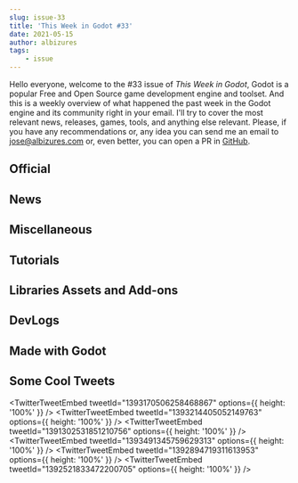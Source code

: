 ```yaml
---
slug: issue-33
title: 'This Week in Godot #33'
date: 2021-05-15
author: albizures
tags:
	- issue
---
```



Hello everyone, welcome to the #33 issue of _This Week in Godot_, Godot is a popular Free and Open Source game development engine and toolset. And this is a weekly overview of what happened the past week in the Godot engine and its community right in your email. I'll try to cover the most relevant news, releases, games, tools, and anything else relevant. Please, if you have any recommendations or, any idea you can send me an email to jose@albizures.com or, even better, you can open a PR in [GitHub](https://github.com/albizures/ThisWeekInGodot).

## Official

<Card
	author="Ilaria Cislaghi"
	link="https://godotengine.org/article/announcing-gogodotjam"
	section="Official"
	label="Announcing Go Godot Jam"
	description="a one-month long community festival with a game jam included."
	publisher="Godot Engine"
	icon="https://godotengine.org/themes/godotengine/assets/favicon.png"
	cover="https://godotengine.org/storage/app/uploads/public/609/ab0/e5d/609ab0e5d9b60364021896.png"
	date="2021-05-11T09:00:00.000Z"
/>

<Card
	author="Rémi Verschelde"
	link="https://godotengine.org/article/release-candidate-godot-3-3-1-rc-1"
	section="Official"
	label="Release candidate: Godot 3.3.1 RC 1"
	description="There are a number of important bug fixes queued in the 3.3 stable branch for an upcoming Godot 3.3.1 release, so here’s a first Release Candidate to test and validate them."
	publisher="Godot Engine"
	icon="https://godotengine.org/themes/godotengine/assets/favicon.png"
	cover="https://godotengine.org/storage/app/uploads/public/609/941/01d/60994101d3862403610937.jpg"
	date="2021-05-10T09:00:00.000Z"
/>

## News

<Card
	author="Bakenshake"
	link="https://itch.io/jam/godot-wild-jam-33"
	section="News"
	label="Submissions are open for Godot Wild Jam #33"
	description="A game jam from 2021-05-14 to 2021-05-28 hosted by Bakenshake. Welcome to the Godot Wild Jam which starts the second weekend of every month. Whether you’re a person who likes to go wild, a casual game developer, G..."
	publisher="itch.io"
	icon="https://itch.io/favicon.ico"
	cover="https://img.itch.zone/aW1hZ2UyL2phbS8zMDg2ODQvNTY0ODE4NS5wbmc=/original/en%2FYY2.png"
	date="2021-05-16T10:21:00.000Z"
/>

<Card
	author="Oddventure"
	link="https://www.kickstarter.com/projects/oddventure/oddventure-rpg-0"
	section="News"
	label="Oddventure - Earthbound's spiritual successor is now 100% funded"
	description="Oddventure is a crazy turn-based RPG about the misadventures of Charlie, a girl trapped in a cursed fairy-tale world."
	publisher="Kickstarter"
	icon="https://a.kickstarter.com/assets/touch-icon-192x192-710ace6840055401ec231c1d86ce7312c56bb510fad8b775229b0ce73d0054c5.png"
	cover="https://ksr-ugc.imgix.net/assets/033/379/409/aff62615c9659589b8b52cef0c025074_original.png?ixlib=rb-4.0.2&crop=faces&w=1552&h=873&fit=crop&v=1620092770&auto=format&frame=1&q=92&s=3e10f41e7bfafb0ac72cbb4b60ff5f5d"
	date="2022-09-01T00:00:00.000Z"
/>

## Miscellaneous

<Card
	author="TakeLime"
	link="https://youtu.be/T2OrTlfTXgg"
	section="Miscellaneous"
	label="Infinite World Generation - The Documentary"
	description="My name is Jesper and in this video I will take a closer look on how Infinite World Generation works, who intented it, what did change since than and how you..."
	publisher="YouTube"
	icon="https://www.youtube.com/s/desktop/c20c1e6c/img/favicon_144.png"
	cover="https://i.ytimg.com/vi/T2OrTlfTXgg/hqdefault.jpg"
	date="2021-05-11T00:00:00.000Z"
/>

<Card
	author="CrypticDev"
	link="https://youtu.be/bv6A8b3llZ4"
	section="Miscellaneous"
	label="How Many Spinny Bois Can Godot Handle | Godot Experiment #2"
	description=""
	publisher="YouTube"
	icon="https://www.youtube.com/s/desktop/c20c1e6c/img/favicon_144.png"
	cover="https://i.ytimg.com/vi/bv6A8b3llZ4/hqdefault.jpg"
	date="2021-05-10T00:00:00.000Z"
/>

<Card
	author="Kekdot"
	link="https://youtu.be/n4RrTGxF6ac"
	section="Miscellaneous"
	label="Unreal dev tries Godot for the first time | How do we like it? #GoGodotJam"
	description="In this stream we try out Godot as a part of the GoGoDot Jam!"
	publisher="YouTube"
	icon="https://www.youtube.com/s/desktop/c20c1e6c/img/favicon_144.png"
	cover="https://i.ytimg.com/vi/n4RrTGxF6ac/maxresdefault.jpg"
	date="2021-05-09T00:00:00.000Z"
/>

<Card
	author="Tauheed Game Dev"
	link="https://youtu.be/05TZinn_FsQ"
	section="Miscellaneous"
	label="Unity Dev Discovers Godot #GoGodotJam"
	description="Join me as I try to learn Godot from Scratch using the Official guides and tutorials."
	publisher="YouTube"
	icon="https://www.youtube.com/s/desktop/c20c1e6c/img/favicon_144.png"
	cover="https://i.ytimg.com/vi/05TZinn_FsQ/maxresdefault.jpg"
	date="2021-05-08T00:00:00.000Z"
/>

<Card
	author="Canopy Games"
	link="https://youtu.be/5BSsoNtWY9o"
	section="Miscellaneous"
	label="The Magic of Gridmaps #GoGodotJam"
	description="Join Mikey and Yann as we talk about working in 3D in Godot for the GoGodot Game Jam!"
	publisher="YouTube"
	icon="https://www.youtube.com/s/desktop/c20c1e6c/img/favicon_144.png"
	cover="https://i.ytimg.com/vi/5BSsoNtWY9o/maxresdefault.jpg"
	date="2021-05-13T00:00:00.000Z"
/>

<Card
	author="ACB_Gamez"
	link="https://youtu.be/-swy7pbdhlw"
	section="Miscellaneous"
	label="Godot GameDev QA: Answering YOUR Questions! #GoGodotJam"
	description=""
	publisher="YouTube"
	icon="https://www.youtube.com/s/desktop/c20c1e6c/img/favicon_144.png"
	cover="https://i.ytimg.com/vi/-swy7pbdhlw/maxresdefault.jpg"
	date="2021-05-13T00:00:00.000Z"
/>

<Card
	author="Redefine Gamedev"
	link="https://youtu.be/fa94lI6e6a0"
	section="Miscellaneous"
	label="Making a Full Game in Godot (PART 1 Live Interview) IRIS: A Colorful Dream #GoGodotJam"
	description=""
	publisher="YouTube"
	icon="https://www.youtube.com/s/desktop/c20c1e6c/img/favicon_144.png"
	cover="https://i.ytimg.com/vi/fa94lI6e6a0/maxresdefault.jpg"
	date="2021-05-11T00:00:00.000Z"
/>

<Card
	author="PlayWithFurcifer"
	link="https://youtu.be/sYAB_6BlsXw"
	section="Miscellaneous"
	label="Your First Shader - #GoGodotJam"
	description="We introduce you to the wonderful world of Godot shaders!We give a little demonstration of what you can do with Godot shaders and explain step by step some b..."
	publisher="YouTube"
	icon="https://www.youtube.com/s/desktop/c20c1e6c/img/favicon_144.png"
	cover="https://i.ytimg.com/vi/sYAB_6BlsXw/maxresdefault_live.jpg"
	date="2021-05-14T00:00:00.000Z"
/>

<Card
	author="Tauheed Game Dev"
	link="https://youtu.be/7kEZeAH-zZ8"
	section="Miscellaneous"
	label="Unity Dev Still Learning Godot #GoGodotJam"
	description="I carry on with my first Godot game, updating the Art, Music and Sound."
	publisher="YouTube"
	icon="https://www.youtube.com/s/desktop/c20c1e6c/img/favicon_144.png"
	cover="https://i.ytimg.com/vi/7kEZeAH-zZ8/maxresdefault.jpg"
	date="2021-05-15T00:00:00.000Z"
/>

<Card
	author="Gonzalo Gutiérrez"
	link="https://godotes.com/issues/ludum-dare-48"
	section="Miscellaneous"
	label="Ludum Dare 48 is here with 87 Godot Games to show for (on Itch)"
	description="Godot engine developers doing their part on Ludum Dare 48, bringing usage on the jam to ~3%"
	publisher="Godot Notes"
	icon="https://godotes.com/content/images/2020/12/GodotesLogo2-3.svg"
	cover="https://godotes.com/content/images/2021/05/ludumdare48-1.png"
	date="2021-05-15T00:21:20.000Z"
/>

## Tutorials

<Card
	author="DeCipher"
	link="https://youtu.be/KXsVXH6055M"
	section="Tutorials"
	label="Godot Beginner 2D Platformer Series P2 - Enemy A.I. , Knockback & Animations"
	description="Heyy everyone! I am back with the 2nd part on the tutorial series on how to make a 2D Platformer Game in Godot from scratch."
	publisher="YouTube"
	icon="https://www.youtube.com/s/desktop/c20c1e6c/img/favicon_144.png"
	cover="https://i.ytimg.com/vi/KXsVXH6055M/maxresdefault.jpg"
	date="2021-05-14T00:00:00.000Z"
/>

<Card
	author="John Ivess"
	link="https://youtu.be/XfYaxhTJyUI"
	section="Tutorials"
	label="Damage Indicator (Combat Essentials in Godot | P7)"
	description="Covering making a damage indicator in this episode of Combat Essentials Godot tutorial series!"
	publisher="YouTube"
	icon="https://www.youtube.com/s/desktop/c20c1e6c/img/favicon_144.png"
	cover="https://i.ytimg.com/vi/XfYaxhTJyUI/maxresdefault.jpg"
	date="2021-05-14T00:00:00.000Z"
/>

<Card
	author="u/twinpixelriot"
	link="https://www.reddit.com/r/godot/comments/nbnd50/how_to_godot_on_the_switch"
	section="Tutorials"
	label="How to 'Godot' on the Switch"
	description=""
	publisher="reddit"
	icon="https://www.redditstatic.com/desktop2x/img/favicon/android-icon-192x192.png"
	cover="https://www.redditinc.com/assets/images/site/reddit-logo.png"
/>

<Card
	author="DeCipher"
	link="https://youtu.be/Qy5t_n-4h7s"
	section="Tutorials"
	label="Godot Beginner 2D Platformer Series P1 - Player Character, TileMap & Animations"
	description="Heyy everyone! I am back with a new full on tutorial series on how to make a 2D Platformer Game in Godot from scratch."
	publisher="YouTube"
	icon="https://www.youtube.com/s/desktop/c20c1e6c/img/favicon_144.png"
	cover="https://i.ytimg.com/vi/Qy5t_n-4h7s/maxresdefault.jpg"
	date="2021-05-12T00:00:00.000Z"
/>

<Card
	author="DeCipher"
	link="https://youtu.be/NCIg_h6-kYc"
	section="Tutorials"
	label="Make a Top-Down Zombie Shooter Game in Godot | Beginner Tutorial"
	description="In this Tutorial we will be covering an entire 2D Top-Down Shooter Game project in godot, from Start to finish, and that Includes: 8-Direction Player Movemen..."
	publisher="YouTube"
	icon="https://www.youtube.com/s/desktop/c20c1e6c/img/favicon_144.png"
	cover="https://i.ytimg.com/vi/NCIg_h6-kYc/maxresdefault.jpg"
	date="2021-05-11T00:00:00.000Z"
/>

<Card
	author="MrEliptik"
	link="https://youtu.be/MdZJcOBXGc0"
	section="Tutorials"
	label="Two ways to slow (or speed) time in Godot"
	description="In this video, I’m showing you two ways to control the time in Godot."
	publisher="YouTube"
	icon="https://www.youtube.com/s/desktop/c20c1e6c/img/favicon_144.png"
	cover="https://i.ytimg.com/vi/MdZJcOBXGc0/maxresdefault.jpg"
	date="2021-05-11T00:00:00.000Z"
/>

<Card
	author="securas"
	link="https://youtu.be/vsssq7ZxEKg"
	section="Tutorials"
	label="One Minute Godot Tutorials - Room Transition 2D Camera"
	description="A short tutorial on how to setup a camera2D that transitions from room to room."
	publisher="YouTube"
	icon="https://www.youtube.com/s/desktop/c20c1e6c/img/favicon_144.png"
	cover="https://i.ytimg.com/vi/vsssq7ZxEKg/maxresdefault.jpg"
	date="2021-05-11T00:00:00.000Z"
/>

<Card
	author="Chevifier"
	link="https://youtu.be/r5wAgBcEN3Y"
	section="Tutorials"
	label="Godot Moving Platform and Collectable MTA Part 16"
	description="Implementing the code for Maria’s Tasty adventure collectable objects and Platform movement."
	publisher="YouTube"
	icon="https://www.youtube.com/s/desktop/c20c1e6c/img/favicon_144.png"
	cover="https://i.ytimg.com/vi/r5wAgBcEN3Y/maxresdefault.jpg"
	date="2021-05-10T00:00:00.000Z"
/>

<Card
	author="NAD LABS"
	link="https://youtu.be/lQbQWW1NBFU"
	section="Tutorials"
	label="Passing Data With Signals in Godot"
	description="A quick video explaining how to make pass data with signals in Godot"
	publisher="YouTube"
	icon="https://www.youtube.com/s/desktop/c20c1e6c/img/favicon_144.png"
	cover="https://i.ytimg.com/vi/lQbQWW1NBFU/maxresdefault.jpg"
	date="2021-05-10T00:00:00.000Z"
/>

<Card
	author="John Ivess"
	link="https://youtu.be/XfYaxhTJyUI"
	section="Tutorials"
	label="Damage Indicator (Combat Essentials in Godot | P7)"
	description="Covering making a damage indicator in this episode of Combat Essentials Godot tutorial series!"
	publisher="YouTube"
	icon="https://www.youtube.com/s/desktop/c20c1e6c/img/favicon_144.png"
	cover="https://i.ytimg.com/vi/XfYaxhTJyUI/maxresdefault.jpg"
	date="2021-05-14T00:00:00.000Z"
/>

<Card
	author="iaknihs"
	link="https://youtu.be/QUpJjc6xVwQ"
	section="Tutorials"
	label="Godot Dialogue System — Introduction / Tutorial"
	description="How to make a Dialogue System using Dictionaries in Godot! Should be fairly easy to transfer to JSON for external file storage."
	publisher="YouTube"
	icon="https://www.youtube.com/s/desktop/c20c1e6c/img/favicon_144.png"
	cover="https://i.ytimg.com/vi/QUpJjc6xVwQ/maxresdefault.jpg"
	date="2021-05-10T00:00:00.000Z"
/>

<Card
	author="PlayWithFurcifer"
	link="https://youtu.be/siK7mjyW2Rg"
	section="Tutorials"
	label="11 Things About Godot We Wish We Knew Earlier - Godot Engine Tutorial"
	description="We already covered 10 interesting things about the Godot Engine in an earlier video - and we have 11 more! One extra just for you!"
	publisher="YouTube"
	icon="https://www.youtube.com/s/desktop/c20c1e6c/img/favicon_144.png"
	cover="https://i.ytimg.com/vi/siK7mjyW2Rg/maxresdefault.jpg"
	date="2021-05-09T00:00:00.000Z"
/>

<Card
	author="Red Cube Gamedev"
	link="https://youtu.be/6Vm1AACRLDI"
	section="Tutorials"
	label="How to create a Weapon Wheel - Godot Tutorial"
	description="In this tutorial, I am going to show you how to create a weapon select screen just like in GTA."
	publisher="YouTube"
	icon="https://www.youtube.com/s/desktop/c20c1e6c/img/favicon_144.png"
	cover="https://i.ytimg.com/vi/6Vm1AACRLDI/maxresdefault.jpg"
	date="2021-05-09T00:00:00.000Z"
/>

<Card
	author="Arkeve"
	link="https://youtu.be/__VTRQCV8k0"
	section="Tutorials"
	label="Make a Pokemon Game in Godot - Tall Grass (#5)"
	description="Tutorial series on how to make game like Pokémon in Godot."
	publisher="YouTube"
	icon="https://www.youtube.com/s/desktop/c20c1e6c/img/favicon_144.png"
	cover="https://i.ytimg.com/vi/__VTRQCV8k0/maxresdefault.jpg"
	date="2021-05-08T00:00:00.000Z"
/>

<Card
	author="Pigdev"
	link="https://youtu.be/K9DenBHIDzU"
	section="Tutorials"
	label="Godot Engine: Selectable Objects"
	description="Having the ability to select objects is crucial for some game mechanics."
	publisher="YouTube"
	icon="https://www.youtube.com/s/desktop/c20c1e6c/img/favicon_144.png"
	cover="https://i.ytimg.com/vi/K9DenBHIDzU/maxresdefault.jpg"
	date="2021-05-14T00:00:00.000Z"
/>

<Card
	author="Gawe Game"
	link="https://youtu.be/FkaJ8LMpNx8"
	section="Tutorials"
	label="Yuk Gawe Game Platformer 2D, Bagian #7: Latar Belakang Paralax #belajar​ #godotengine"
	description="Video ke-7 dari seri tutorial pembuatan game platformer 2D den..."
	publisher="YouTube"
	icon="https://www.youtube.com/s/desktop/c20c1e6c/img/favicon_144.png"
	cover="https://i.ytimg.com/vi/FkaJ8LMpNx8/maxresdefault.jpg"
	date="2021-05-08T00:00:00.000Z"
/>

## Libraries Assets and Add-ons

<Card
	author="mathewcst"
	link="https://godotengine.org/asset-library/asset/942"
	section="Libraries Assets and Add-ons"
	label="Export Categories"
	description="A very hacky way to separate script variables into categories."
	publisher="Godot Asset Library"
	icon="https://godotengine.org/themes/godotengine/assets/favicon.png"
	cover="https://raw.githubusercontent.com/mathewcst/godot-export-categories/main/screenshot/icon.png"
	date="2021-05-12"
/>

<Card
	author="ACB_Gamez"
	link="https://youtu.be/p0Dnc3GxvnU"
	section="Libraries Assets and Add-ons"
	label="The Particles Plus Node - Now On Godot’s Asset Library"
	description="A video description of the Particles2D+ node I made for the asset lib. The purpose of this node was to make creating particle explosions more efficient by e..."
	publisher="YouTube"
	icon="https://www.youtube.com/s/desktop/c20c1e6c/img/favicon_144.png"
	cover="https://i.ytimg.com/vi/p0Dnc3GxvnU/maxresdefault.jpg"
	date="2021-05-12T00:00:00.000Z"
/>

<Card
	author="DrMoriarty"
	link="https://github.com/DrMoriarty/godot-ios-att"
	section="Libraries Assets and Add-ons"
	label="App Tracking Transparency plugin for Godot Engine"
	description=""
	publisher="GitHub"
	icon="https://github.com/windows-tile.png"
	cover="https://opengraph.githubassets.com/852f8ce57fff5f76e24a1a1e80dcfc95a11e8e5a3eef1e51a9ee639598c9f429/DrMoriarty/godot-ios-att"
	date="2021-05-10T09:00:00.000Z"
/>

<Card
	author="arlez80"
	link="https://godotshaders.com/shader/magical-effect-yurayura-shader"
	section="Libraries Assets and Add-ons"
	label="Magical effect Yurayura Shader"
	description=""
	publisher="Godot Shaders"
	icon="https://godotshaders.com/wp-content/uploads/2021/01/favicon.png"
	cover="https://godotshaders.com/wp-content/uploads/2021/01/yrrr.jpg"
	date="2021-05-11T15:06:04.000Z"
/>

<Card
	author="samdze"
	link="https://github.com/samdze/godot-launcher"
	section="Libraries Assets and Add-ons"
	label="Single-board Computer Godot Launcher"
	description="Alternative launcher for single-board computers"
	publisher="GitHub"
	icon="https://github.com/windows-tile.png"
	cover="https://opengraph.githubassets.com/631f7bc020617c532b039a55fa7e97c49efbb4ca9cc2184afec96a2097faa8cc/samdze/godot-launcher"
	date="2021-05-15T09:00:00.000Z"
/>

<Card
	author="Dmitriy Salnikov"
	link="https://dmitriysalnikov.itch.io/godot-remote"
	section="Libraries Assets and Add-ons"
	label="Godot Remote"
	description="This is a remote control for your Godot Engine projects."
	publisher="itch.io"
	icon="https://img.itch.zone/aW1nLzU3NTczNDYucG5n/32x32%23/Rj5Tiy.png"
	cover="https://img.itch.zone/aW1nLzU3NTczNTUucG5n/original/FQFKNn.png"
	date="2021-04-28T18:21:10.593Z"
/>

<Card
	author="mechPenSketch"
	link="https://godotengine.org/asset-library/asset/485"
	section="Libraries Assets and Add-ons"
	label="Grid Movements"
	description="A plugin that binds 2D snap settings to: TileMaps' cell size, RayCast2D's cast-to and Area2D's shape sizes, all appended under new nodes."
	publisher="Godot Asset Library"
	icon="https://godotengine.org/themes/godotengine/assets/favicon.png"
	cover="https://raw.githubusercontent.com/pikadon92/grid_movements/master/icon.png"
	date="2021-05-12"
/>

<Card
	author="cas"
	link="https://godotengine.org/asset-library/asset/425"
	section="Libraries Assets and Add-ons"
	label="Godot VoIP"
	description="Godot VoIP 🎙🌐 is a Godot addon which makes it very easy to setup a real time voice chat system in your Godot game. This addon also includes a demo project."
	publisher="Godot Asset Library"
	icon="https://godotengine.org/themes/godotengine/assets/favicon.png"
	cover="https://raw.githubusercontent.com/casbrugman/godot-voip/master/icon.png"
	date="2021-05-12"
/>

<Card
	author="Tim Krief"
	link="https://youtu.be/yyVT8TT7sMw"
	section="Libraries Assets and Add-ons"
	label="The Godot Add-on for Randomized SFX And Audio"
	description="This add-on lets you select multiple samples that are then cleverly pseudo-randomly played to feel organic.In this video I explain how you can use it and wha..."
	publisher="YouTube"
	icon="https://www.youtube.com/s/desktop/c20c1e6c/img/favicon_144.png"
	cover="https://i.ytimg.com/vi/yyVT8TT7sMw/maxresdefault.jpg"
	date="2021-05-15T00:00:00.000Z"
/>

## DevLogs

<Card
	author="Das Chala"
	link="https://youtu.be/gGRdU2RdyNY"
	section="DevLogs"
	label="Devlog 1 - Godot Pixel Shooter"
	description="First devlog for a personal project I’m doing to encourage myself to program more in my free time."
	publisher="YouTube"
	icon="https://www.youtube.com/s/desktop/c20c1e6c/img/favicon_144.png"
	cover="https://i.ytimg.com/vi/gGRdU2RdyNY/hqdefault.jpg"
	date="2021-05-13T00:00:00.000Z"
/>

<Card
	author="assasin gamer"
	link="https://youtu.be/RNwBgJ6SAIc"
	section="DevLogs"
	label="SoulBound Devlog_3"
	description="Hello Everyone! my name is Justin and I make games for fun. In my forth devlog I talk about the state of the game, boss Mechanics,udates to the starter level..."
	publisher="YouTube"
	icon="https://www.youtube.com/s/desktop/c20c1e6c/img/favicon_144.png"
	cover="https://i.ytimg.com/vi/RNwBgJ6SAIc/hqdefault.jpg"
	date="2021-05-12T00:00:00.000Z"
/>

<Card
	author="Chaff Dev"
	link="https://youtu.be/YPmfQxOR_G8"
	section="DevLogs"
	label="Making an RTS/Moba style controller in Godot game engine"
	description="Hey Everyone,the last few weeks I tried my hand at making an RTS style camera and controller with the Godot Game Engine.it’s pretty simple and works reasonab..."
	publisher="YouTube"
	icon="https://www.youtube.com/s/desktop/c20c1e6c/img/favicon_144.png"
	cover="https://i.ytimg.com/vi/YPmfQxOR_G8/maxresdefault.jpg"
	date="2021-02-14T00:00:00.000Z"
/>

<Card
	author="Nesi"
	link="https://youtu.be/GgKa1Y8sMs0"
	section="DevLogs"
	label="Adding Randomly Generated Houses | Infinite Sky Devlog #2"
	description="Infinite Sky Devlog #2"
	publisher="YouTube"
	icon="https://www.youtube.com/s/desktop/c20c1e6c/img/favicon_144.png"
	cover="https://i.ytimg.com/vi/GgKa1Y8sMs0/maxresdefault.jpg"
	date="2021-05-11T00:00:00.000Z"
/>

<Card
	author="Luis Zuno"
	link="https://youtu.be/mK01D4_ZX5w"
	section="DevLogs"
	label="Terry Tales Devlog #4 Fog and other things"
	description="A week of #gamedev work on 4 mins video. Hope you find these series interesting and that they inspire you to create your own game."
	publisher="YouTube"
	icon="https://www.youtube.com/s/desktop/c20c1e6c/img/favicon_144.png"
	cover="https://i.ytimg.com/vi/mK01D4_ZX5w/hqdefault.jpg"
	date="2021-05-09T00:00:00.000Z"
/>

<Card
	author="DevDuck"
	link="https://youtu.be/JMpHySNA7hc"
	section="DevLogs"
	label="Learning to Create Sound Effects for my Godot RPG"
	description="Welcome to another devlog for Dauphin! In this episode I put an end to my procrastination and finally make progress on creating SOUND EFFECTS! I’m struggling..."
	publisher="YouTube"
	icon="https://www.youtube.com/s/desktop/c20c1e6c/img/favicon_144.png"
	cover="https://i.ytimg.com/vi/JMpHySNA7hc/maxresdefault.jpg"
	date="2021-05-09T00:00:00.000Z"
/>

<Card
	author="NAD LABS"
	link="https://youtu.be/6Y2Z2YlCy-s"
	section="DevLogs"
	label="How to make a 3D Object Viewer in Godot"
	description="A quick video explaining how to make a 3d Object Viewer in Godot"
	publisher="YouTube"
	icon="https://www.youtube.com/s/desktop/c20c1e6c/img/favicon_144.png"
	cover="https://i.ytimg.com/vi/6Y2Z2YlCy-s/maxresdefault.jpg"
	date="2021-05-08T00:00:00.000Z"
/>

<Card
	author="Фронтенд Паштет"
	link="https://youtu.be/eVBfzZnO2nk"
	section="DevLogs"
	label="2D физика и Летающий Глаз в подвале - devlog #2 / Godot Engine"
	description="В данном дневнике разработки я рассказываю, что мне удалось улучшить в моей безнадежной игре на Godot. Но помимо этого в данном видео я презентую кандидатов ..."
	publisher="YouTube"
	icon="https://www.youtube.com/s/desktop/c20c1e6c/img/favicon_144.png"
	cover="https://i.ytimg.com/vi/eVBfzZnO2nk/maxresdefault.jpg"
	date="2021-05-08T00:00:00.000Z"
/>

## Made with Godot

<Card
	author="null"
	link="https://www.reddit.com/r/godot/comments/nbsexm/lightning_vfx_made_in_godot"
	section="Made with Godot"
	label="Lightning VFX made in Godot"
	description=""
	publisher="reddit"
	icon="https://www.redditstatic.com/desktop2x/img/favicon/android-icon-192x192.png"
	cover="https://external-preview.redd.it/FMAIJKtweO-Rxb0lYesym-WvqhHeKw4A7TADJ-XB8l8.png?format=pjpg&auto=webp&s=c1db19673561a902054609d7132942d5ca6b45c4"
/>

<Card
	author="bakalarvae"
	link="https://bakalarvae.itch.io/necrobrahma"
	section="Made with Godot"
	label="NecroBrahma"
	description="A god eating simulator"
	publisher="itch.io"
	icon="https://img.itch.zone/aW1nLzU4MTg2MDYucG5n/32x32%23/EPy6lB.png"
	cover="https://img.itch.zone/aW1nLzU4MTg2MDYucG5n/original/beZwNc.png"
	date="2021-04-30T18:21:19.060Z"
/>

<Card
	author="Triple Cyclone"
	link="https://youtu.be/P8-_zT5kCTU"
	section="Made with Godot"
	label="Gamitate the meditation app short gameplay!"
	description=""
	publisher="YouTube"
	icon="https://www.youtube.com/s/desktop/c20c1e6c/img/favicon_144.png"
	cover="https://i.ytimg.com/vi/P8-_zT5kCTU/maxresdefault.jpg"
	date="2021-05-11T00:00:00.000Z"
/>

<Card
	author="AUREA"
	link="https://aureafunsoft.itch.io/watch1"
	section="Made with Godot"
	label="W.A.T.C.H. ~Truth Beyond Time~"
	description="A Fantasy Visual Novel with choices and multiple endings."
	publisher="itch.io"
	icon="https://img.itch.zone/aW1nLzU2NDQzODYucG5n/32x32%23/vMBPhk.png"
	cover="https://img.itch.zone/aW1nLzU2NDQzOTAuanBn/original/Qdevcu.jpg"
	date="2021-05-08T18:21:20.530Z"
/>

<Card
	author="Pawn Games"
	link="https://youtu.be/a7jAKLtUL6c"
	section="Made with Godot"
	label="Godot Experiments #7 - Modular vehicle building"
	description="Modular Vehicle Builder Concept, made with #godotengine"
	publisher="YouTube"
	icon="https://www.youtube.com/s/desktop/c20c1e6c/img/favicon_144.png"
	cover="https://i.ytimg.com/vi/a7jAKLtUL6c/hqdefault.jpg"
	date="2021-05-09T00:00:00.000Z"
/>

<Card
	author="cybereality"
	link="https://youtu.be/fdAJCsQfOE0"
	section="Made with Godot"
	label="Godot 3.3 Baked Lightmap Indirect"
	description="Testing Godot 3.3 with the Baked Lightmap node. In this video I integrated baked indirect light (static cube on the right) with real-time lighting/shadow (dy..."
	publisher="YouTube"
	icon="https://www.youtube.com/s/desktop/c20c1e6c/img/favicon_144.png"
	cover="https://i.ytimg.com/vi/fdAJCsQfOE0/maxresdefault.jpg"
	date="2021-05-08T00:00:00.000Z"
/>

<Card
	author="OtterWays"
	link="https://www.kickstarter.com/projects/otterways/facettes-a-queer-story-driven-game-experience"
	section="Made with Godot"
	label="Coming soon: Facettes - A queer story-driven game experience"
	description="A narrative game experience about a woman discovering her queer identity and building an imaginary world reflecting her questions."
	publisher="Kickstarter"
	icon="https://a.kickstarter.com/assets/touch-icon-192x192-710ace6840055401ec231c1d86ce7312c56bb510fad8b775229b0ce73d0054c5.png"
	cover="https://ksr-ugc.imgix.net/assets/033/340/848/8b9574dc68b939722d130e846523cee7_original.jpg?ixlib=rb-4.0.2&crop=faces&w=1552&h=873&fit=crop&v=1619789788&auto=format&frame=1&q=92&s=34bea402d2698951341d1ec37ac65be1"
/>

<Card
	author="Skinner Space"
	link="https://skinner-space.itch.io/brutal-castle"
	section="Made with Godot"
	label="Brutal Castle"
	description="The most brutal beat’em up ever!"
	publisher="itch.io"
	icon="https://img.itch.zone/aW1nLzU5NDI1MzkucG5n/32x32%23/QjCWZj.png"
	cover="https://img.itch.zone/aW1nLzU5NDI1NDgucG5n/original/Epwv%2FY.png"
	date="2021-05-14T22:21:23.812Z"
/>

<Card
	author="oathmilks"
	link="https://oathmilks.itch.io/dungeon-heating-system"
	section="Made with Godot"
	label="DUNGEON Heating System"
	description="When the heating system of the dungeon fails, comes Slime to fix it."
	publisher="itch.io"
	icon="https://img.itch.zone/aW1nLzU5Mzk2OTgucG5n/32x32%23/QSiDG%2F.png"
	cover="https://img.itch.zone/aW1nLzU5Mzk2OTgucG5n/original/4d1jo5.png"
	date="2021-05-15T17:21:24.872Z"
/>

<Card
	author="Kaelan DM, Erica Leer"
	link="https://kaelandm.itch.io/the-faceless-city"
	section="Made with Godot"
	label="The Faceless City"
	description="Steal the faces of your city’s inhabitants"
	publisher="itch.io"
	icon="https://img.itch.zone/aW1nLzU4OTY5NzMuanBn/32x32%23/MCe1%2BQ.jpg"
	cover="https://img.itch.zone/aW1nLzU4OTY5NzMuanBn/original/g19yzc.jpg"
	date="2021-05-14T18:21:39.177Z"
/>

<Card
	author="mrkdji"
	link="https://mrkdji.itch.io/starboy"
	section="Made with Godot"
	label="StarBoy"
	description="A light-hearted platforming experience"
	publisher="itch.io"
	icon="https://img.itch.zone/aW1nLzU4NDY1MjIuZ2lm/32x32%23m/6718A4.gif"
	cover="https://img.itch.zone/aW1nLzU4NDY1MjIuZ2lm/original/6BkThe.gif"
	date="2021-05-14T18:21:40.205Z"
/>

<Card
	author="730"
	link="https://730.itch.io/barback-blues"
	section="Made with Godot"
	label="Barback Blues"
	description="This is a VA-11 HALL-A fangame, we are not Sukeban Games nor affiliated with them."
	publisher="itch.io"
	icon="https://img.itch.zone/aW1nLzU4NDY1MjIuZ2lm/32x32%23m/6718A4.gif"
	cover="https://img.itch.zone/aW1nLzU5MDk2NjIucG5n/original/t7Fiyr.png"
	date="2021-05-14T18:21:40.205Z"
/>

## Some Cool Tweets

<TwitterTweetEmbed tweetId="1393170506258468867" options={{ height: '100%' }} />
<TwitterTweetEmbed tweetId="1393214405052149763" options={{ height: '100%' }} />
<TwitterTweetEmbed tweetId="1391302531851210756" options={{ height: '100%' }} />
<TwitterTweetEmbed tweetId="1393491345759629313" options={{ height: '100%' }} />
<TwitterTweetEmbed tweetId="1392894719311613953" options={{ height: '100%' }} />
<TwitterTweetEmbed tweetId="1392521833472200705" options={{ height: '100%' }} />
